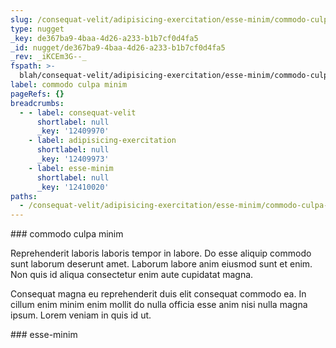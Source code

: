 ```yaml
---
slug: /consequat-velit/adipisicing-exercitation/esse-minim/commodo-culpa-minim
type: nugget
_key: de367ba9-4baa-4d26-a233-b1b7cf0d4fa5
_id: nugget/de367ba9-4baa-4d26-a233-b1b7cf0d4fa5
_rev: _iKCEm3G--_
fspath: >-
  blah/consequat-velit/adipisicing-exercitation/esse-minim/commodo-culpa-minim.md
label: commodo culpa minim
pageRefs: {}
breadcrumbs:
  - - label: consequat-velit
      shortlabel: null
      _key: '12409970'
    - label: adipisicing-exercitation
      shortlabel: null
      _key: '12409973'
    - label: esse-minim
      shortlabel: null
      _key: '12410020'
paths:
  - /consequat-velit/adipisicing-exercitation/esse-minim/commodo-culpa-minim
---
```


<NuggetArea>
<Nugget slug="/consequat-velit/adipisicing-exercitation/esse-minim/commodo-culpa-minim" type="nugget" _key="de367ba9-4baa-4d26-a233-b1b7cf0d4fa5" _id="nugget/de367ba9-4baa-4d26-a233-b1b7cf0d4fa5" _rev="_iKCEm3G--_" fspath="blah/consequat-velit/adipisicing-exercitation/esse-minim/commodo-culpa-minim.md" label="commodo culpa minim" paths="/consequat-velit/adipisicing-exercitation/esse-minim/commodo-culpa-minim">
<NuggetBody>
### commodo culpa minim

Reprehenderit laboris laboris tempor in labore. Do esse aliquip commodo sunt laborum deserunt amet. Laborum labore anim eiusmod sunt et enim. Non quis id aliqua consectetur enim aute cupidatat magna.

Consequat magna eu reprehenderit duis elit consequat commodo ea. In cillum enim minim enim mollit do nulla officia esse anim nisi nulla magna ipsum. Lorem veniam in quis id ut.

</NuggetBody>
<Breadcrumbs>
<Crumbs>
<Crumb _key="12409970" label="consequat-velit" /><Crumb _key="12409973" label="adipisicing-exercitation" /><Crumb _key="12410020" label="esse-minim" />
</Crumbs>
</Breadcrumbs>
</Nugget>

<NuggetsInbound>
</NuggetsInbound>
<NuggetsOutbound>
</NuggetsOutbound>
</NuggetArea>
<PassagesInbound>
<Passage direction="inbound" type="passage" _key="12410020" _id="passage/12410020" _rev="_iKCEm3G--A" label="esse-minim" passage="esse-minim" fspath="blah/consequat-velit/adipisicing-exercitation/esse-minim" paths="/consequat-velit/adipisicing-exercitation/esse-minim" slug="/consequat-velit/adipisicing-exercitation/esse-minim">
<NuggetBody>
### esse-minim

</NuggetBody>
<Breadcrumbs>
<Crumbs>
<Crumb _key="12409970" label="consequat-velit" /><Crumb _key="12409973" label="adipisicing-exercitation" />
</Crumbs>
</Breadcrumbs>
</Passage>

</PassagesInbound>
<PassagesOutbound>
</PassagesOutbound>